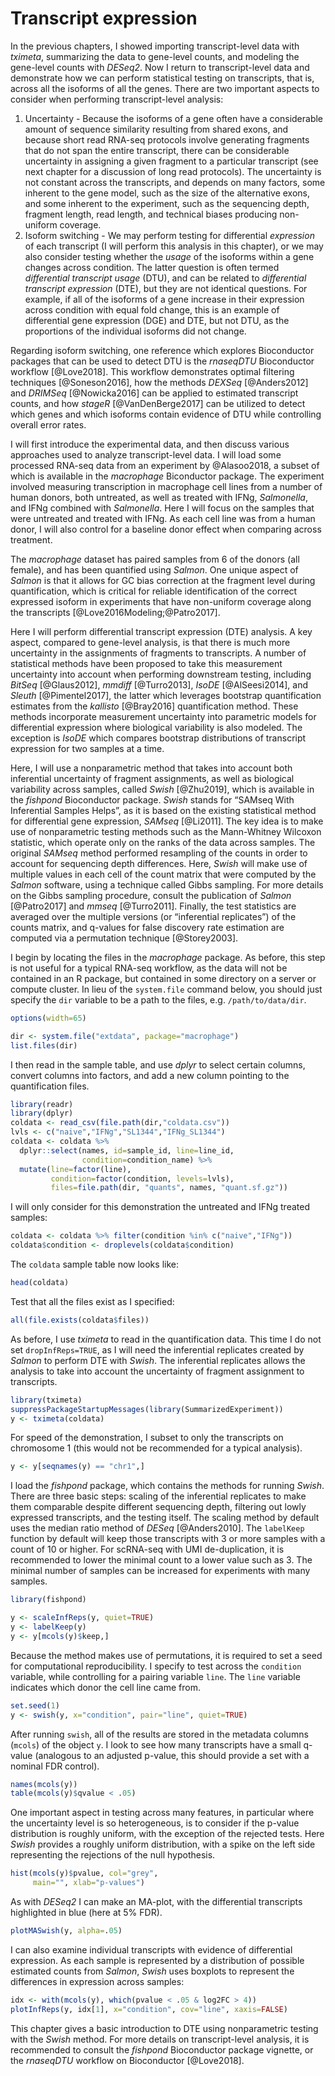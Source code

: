 # Transcript expression {#transcripts}

In the previous chapters, I showed importing transcript-level data
with *tximeta*, summarizing the data to gene-level counts, and 
modeling the gene-level counts with *DESeq2*. Now I return to
transcript-level data and demonstrate how we can perform statistical
testing on transcripts, that is, across all the isoforms of all the
genes. There are two important aspects to consider when performing
transcript-level analysis:

1. Uncertainty - Because the isoforms of a gene often have a
   considerable amount of sequence similarity resulting from shared
   exons, and because short read RNA-seq protocols involve generating 
   fragments that do not span the entire transcript, there can be 
   considerable uncertainty in assigning a given fragment to a particular
   transcript (see next chapter for a discussion of long read protocols).
   The uncertainty is not constant across the transcripts,
   and depends on many factors, some inherent to the gene model, such
   as the size of the alternative exons, and some inherent to the
   experiment, such as the sequencing depth, fragment length, read
   length, and technical biases producing non-uniform coverage.
2. Isoform switching - We may perform testing for differential
   *expression* of each transcript (I will perform this analysis in
   this chapter), or we may also consider testing whether the *usage* of
   the isoforms within a gene changes across condition. The latter
   question is often termed *differential transcript usage* (DTU), and
   can be related to *differential transcript expression* (DTE), but
   they are not identical questions. For example, if all of the
   isoforms of a gene increase in their expression across condition
   with equal fold change, this is an example of differential gene
   expression (DGE) and DTE, but not DTU, as the proportions of the
   individual isoforms did not change.

Regarding isoform switching, one reference which explores Bioconductor
packages that can be used to detect DTU is the *rnaseqDTU*
Bioconductor workflow [@Love2018]. This workflow
demonstrates optimal filtering techniques [@Soneson2016], how the
methods *DEXSeq* [@Anders2012] and *DRIMSeq* [@Nowicka2016] can be 
applied to estimated transcript counts, and how *stageR* 
[@VanDenBerge2017] can be utilized to detect which genes and which 
isoforms contain evidence of DTU while controlling overall error rates.

I will first introduce the experimental data, and then discuss various
approaches used to analyze transcript-level data. I will load some
processed RNA-seq data from an experiment by @Alasoo2018, a subset of
which is available in the *macrophage* Biconductor package. The
experiment involved measuring transcription in macrophage cell lines
from a number of human donors, both untreated, as well as treated with 
IFNg, *Salmonella*, and IFNg combined with *Salmonella*. Here I will
focus on the samples that were untreated and treated with IFNg. As
each cell line was from a human donor, I will also control
for a baseline donor effect when comparing across treatment.

The *macrophage* dataset has paired samples from 6 of the donors (all
female), and has been quantified using *Salmon*. One unique aspect of
*Salmon* is that it allows for GC bias correction at the fragment
level during quantification, which is critical for reliable
identification of the correct expressed isoform in experiments that
have non-uniform coverage along the transcripts
[@Love2016Modeling;@Patro2017].

Here I will perform differential transcript expression (DTE)
analysis. A key aspect, compared to gene-level analysis, is that there
is much more uncertainty in the assignments of fragments to
transcripts. A number of statistical methods have been proposed to
take this measurement uncertainty into account when performing
downstream testing, including *BitSeq* [@Glaus2012], *mmdiff*
[@Turro2013], *IsoDE* [@AlSeesi2014], and *Sleuth* [@Pimentel2017],
the latter which leverages bootstrap quantification estimates from the
*kallisto* [@Bray2016] quantification method. These methods
incorporate measurement uncertainty into parametric models for
differential expression where biological variability is also modeled.
The exception is *IsoDE* which compares bootstrap distributions of
transcript expression for two samples at a time.

Here, I will use a nonparametric method that takes into account both
inferential uncertainty of fragment assignments, as well as biological
variability across samples, called *Swish* [@Zhu2019], which is
available in the *fishpond* Bioconductor package. *Swish* stands for
"SAMseq With Inferential Samples Helps", as it is based on the
existing statistical method for differential gene expression, *SAMseq*
[@Li2011]. The key idea is to make use of nonparametric testing
methods such as the Mann-Whitney Wilcoxon statistic, which operate
only on the ranks of the data across samples. The original *SAMseq*
method performed resampling of the counts in order to account for
sequencing depth differences. Here, *Swish* will make use of multiple
values in each cell of the count matrix that were computed by the
*Salmon* software, using a technique called Gibbs sampling. For more
details on the Gibbs sampling procedure, consult the publication of
*Salmon* [@Patro2017] and *mmseq* [@Turro2011]. 
Finally, the test statistics are averaged over the multiple
versions (or "inferential replicates") of the counts matrix,
and q-values for false discovery rate estimation are
computed via a permutation technique [@Storey2003].

I begin by locating the files in the *macrophage* package. As before,
this step is not useful for a typical RNA-seq workflow, as the data
will not be contained in an R package, but contained in some directory
on a server or compute cluster. In lieu of the `system.file` command
below, you should just specify the `dir` variable to be a path to the
files, e.g. `/path/to/data/dir`.

```r
options(width=65)
```

```r
dir <- system.file("extdata", package="macrophage")
list.files(dir)
```

I then read in the sample table, and use *dplyr* to select certain
columns, convert columns into factors, and add a new column pointing
to the quantification files.

```r
library(readr)
library(dplyr)
coldata <- read_csv(file.path(dir,"coldata.csv"))
lvls <- c("naive","IFNg","SL1344","IFNg_SL1344")
coldata <- coldata %>% 
  dplyr::select(names, id=sample_id, line=line_id, 
                condition=condition_name) %>%
  mutate(line=factor(line),
         condition=factor(condition, levels=lvls),
         files=file.path(dir, "quants", names, "quant.sf.gz"))
```

I will only consider for this demonstration the untreated and IFNg
treated samples:

```r
coldata <- coldata %>% filter(condition %in% c("naive","IFNg"))
coldata$condition <- droplevels(coldata$condition)
```

The `coldata` sample table now looks like:

```r
head(coldata)
```

Test that all the files exist as I specified:

```r
all(file.exists(coldata$files))
```

As before, I use *tximeta* to read in the quantification data. This
time I do not set `dropInfReps=TRUE`, as I will need the inferential
replicates created by *Salmon* to perform DTE with *Swish*. The
inferential replicates allows the analysis to take into account the
uncertainty of fragment assignment to transcripts.

```r
library(tximeta)
suppressPackageStartupMessages(library(SummarizedExperiment))
y <- tximeta(coldata)
```

For speed of the demonstration, I subset to only the transcripts on
chromosome 1 (this would not be recommended for a typical analysis). 

```r
y <- y[seqnames(y) == "chr1",]
```

I load the *fishpond* package, which contains the methods for running
*Swish*. There are three basic steps: scaling of the inferential
replicates to make them comparable despite different sequencing depth,
filtering out lowly expressed transcripts, and the testing itself. The
scaling method by default uses the median ratio method of *DESeq*
[@Anders2010]. The `labelKeep` function by default will keep those
transcripts with 3 or more samples with a count of 10 or higher. For
scRNA-seq with UMI de-duplication, it is recommended to lower the
minimal count to a lower value such as 3. The minimal number of
samples can be increased for experiments with many samples.

```r
library(fishpond)
```

```r
y <- scaleInfReps(y, quiet=TRUE)
y <- labelKeep(y)
y <- y[mcols(y)$keep,]
```

Because the method makes use of permutations, it is required to set a
seed for computational reproducibility. I specify to test across the
`condition` variable, while controlling for a pairing variable
`line`. The `line` variable indicates which donor the cell line came
from.

```r
set.seed(1)
y <- swish(y, x="condition", pair="line", quiet=TRUE)
```

After running `swish`, all of the results are stored in the metadata
columns (`mcols`) of the object `y`. I look to see how many
transcripts have a small q-value (analogous to an adjusted p-value,
this should provide a set with a nominal FDR control).

```r
names(mcols(y))
table(mcols(y)$qvalue < .05)
```

One important aspect in testing across many features, in particular
where the uncertainty level is so heterogeneous, is to consider if the
p-value distribution is roughly uniform, with the exception of the
rejected tests. Here *Swish* provides a roughly uniform distribution,
with a spike on the left side representing the rejections of the null
hypothesis.

```r
hist(mcols(y)$pvalue, col="grey",
     main="", xlab="p-values")
```

As with *DESeq2* I can make an MA-plot, with the differential
transcripts highlighted in blue (here at 5% FDR).

```r
plotMASwish(y, alpha=.05)
```

I can also examine individual transcripts with evidence of
differential expression. As each sample is represented by a
distribution of possible estimated counts from *Salmon*, *Swish* uses 
boxplots to represent the differences in expression across samples:

```r
idx <- with(mcols(y), which(pvalue < .05 & log2FC > 4))
plotInfReps(y, idx[1], x="condition", cov="line", xaxis=FALSE)
```

This chapter gives a basic introduction to DTE using nonparametric
testing with the *Swish* method. For more details on transcript-level
analysis, it is recommended to consult the *fishpond* Bioconductor
package vignette, or the *rnaseqDTU* workflow on Bioconductor
[@Love2018]. 
